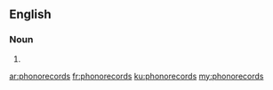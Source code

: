 ==English==

===Noun===
{{head|en|plural}}

# {{plural of|phonorecord|lang=en}}

[[ar:phonorecords]]
[[fr:phonorecords]]
[[ku:phonorecords]]
[[my:phonorecords]]